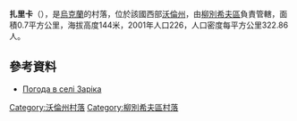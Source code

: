 {{coord|51|44|53|N|25|31|4|E|scale:30000|display=title}}

'''扎里卡'''（{{lang-uk|Заріка}}），是[[烏克蘭|烏克蘭]]的村落，位於該國西部[[沃倫州|沃倫州]]，由[[柳別希夫區|柳別希夫區]]負責管轄，面積0.7平方公里，海拔高度144米，2001年人口226，人口密度每平方公里322.86人。

==參考資料==
* [http://weather.in.ua/ua/volynskaja/8535 Погода в селі Заріка] {{Wayback|url=http://weather.in.ua/ua/volynskaja/8535 |date=20111219115122 }}

[[Category:沃倫州村落|Category:沃倫州村落]]
[[Category:柳別希夫區村落|Category:柳別希夫區村落]]


{{Volyn-geo-stub}}